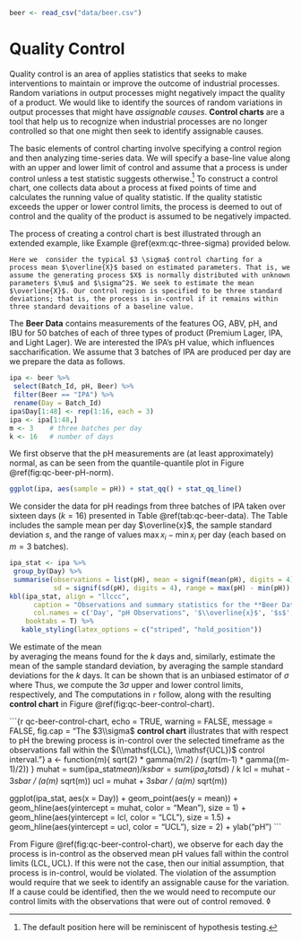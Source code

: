 ```r
beer <- read_csv("data/beer.csv")
```

# Quality Control {#quality-control}

Quality control is an area of applies statistics that seeks to make interventions to maintain or improve the outcome of industrial processes. Random variations in output processes might negatively impact the quality of a product. We would like to identify the sources of random variations in output processes that might have *assignable causes*. **Control charts** are a tool that help us to recognize when industrial processes are no longer controlled so that one might then seek to identify assignable causes. 

The basic elements of control charting involve specifying a control region and then analyzing time-series data. We will specify a base-line value along with an upper and lower limit of control and assume that a process is under control unless a test statistic suggests otherwise.^[The default position here will be reminiscent of hypothesis testing.] To construct a control chart, one collects data about a process at fixed points of time and calculates the running value of quality statistic. If the quality statistic exceeds the upper or lower control limits, the process is deemed to out of control and the quality of the product is assumed to be negatively impacted. 

The process of creating a control chart is best illustrated through an extended example, like Example \@ref(exm:qc-three-sigma) provided below. 

```example
Here we  consider the typical $3 \sigma$ control charting for a process mean $\overline{X}$ based on estimated parameters. That is, we assume the generating process $X$ is normally distributed with unknown parameters $\mu$ and $\sigma^2$. We seek to estimate the mean $\overline{X}$. Our control region is specified to be three standard deviations; that is, the process is in-control if it remains within three standard devaitions of a baseline value.
```

The **Beer Data** contains measurements of the features OG, ABV, pH, and IBU for $50$ batches of each of three types of product (Premium Lager, IPA, and Light Lager). We are interested the IPA's pH value, which influences saccharification. We assume that 3 batches of IPA are produced per day are we prepare the data as follows.

```r
ipa <- beer %>% 
 select(Batch_Id, pH, Beer) %>% 
 filter(Beer == "IPA") %>% 
 rename(Day = Batch_Id)
ipa$Day[1:48] <- rep(1:16, each = 3)
ipa <- ipa[1:48,]
m <- 3    # three batches per day
k <- 16   # number of days
```   

We first observe that the pH measurements are (at least approximately) normal, as can be seen from the quantile-quantile plot in Figure \@ref(fig:qc-beer-pH-norm).   

```r
ggplot(ipa, aes(sample = pH)) + stat_qq() + stat_qq_line()
```

We consider the data for pH readings from three batches of IPA taken over sixteen days ($k = 16$) presented in Table \@ref(tab:qc-beer-data). The Table includes the sample mean per day $\overline{x}$, the sample standard deviation $s$, and the range of values $\max{x_i} - \min{x_i}$ per day (each based on $m=3$ batches).   

```r
ipa_stat <- ipa %>% 
 group_by(Day) %>% 
 summarise(observations = list(pH), mean = signif(mean(pH), digits = 4), 
           sd = signif(sd(pH), digits = 4), range = max(pH) - min(pH))
kbl(ipa_stat, align = "llccc", 
      caption = "Observations and summary statistics for the **Beer Data**.",
      col.names = c('Day', "pH Observations", '$\\overline{x}$', '$s$', 'Range'), 
    booktabs = T) %>%
   kable_styling(latex_options = c("striped", "hold_position"))
```   

We estimate of the mean  
\begin{equation*}
 \widehat{\mu} = \frac{1}{k} \sum_{i=1}^k \overline{x}_i \,,
\end{equation*}
by averaging the means found for the $k$ days and, similarly, estimate the mean of the sample standard deviation,
\begin{equation*}
 \overline{s} = \frac{1}{k} \sum_{i=1}^k s_i\,,
\end{equation*}
by averaging the sample standard deviations for the $k$ days. It can be shown that 
\begin{equation*}
 \widehat{\sigma} = \frac{\overline{S}}{a_m} 
\end{equation*}
is an unbiased estimator of $\sigma$ where
\begin{equation*}
a_m = \frac{\sqrt{2} \Gamma(m/2)}{\sqrt{m-1}\Gamma\left((n-1)/2\right)}\,.
\end{equation*}
Thus, we compute the $3\sigma$ upper and lower control limits, respectively,
\begin{equation*}
 \mathsf{UCL} = \widehat{\mu} + 3 \frac{\overline{s}}{a_m \sqrt{m}}
\end{equation*}
and 
\begin{equation*}
 \mathsf{LCL} = \widehat{\mu} - 3 \frac{\overline{s}}{a_m \sqrt{m}} \,.
\end{equation*}
The computations in `r` follow, along with the resulting **control chart** in Figure \@ref(fig:qc-beer-control-chart).   

```{r qc-beer-control-chart, echo = TRUE, warning = FALSE, message = FALSE, fig.cap = "The $3\\sigma$ **control chart** illustrates that with respect to pH the brewing process is in-control over the selected timeframe as the observations fall within the $(\\mathsf{LCL}, \\mathsf{UCL})$ control interval."}
a <- function(m){ sqrt(2) * gamma(m/2) / (sqrt(m-1) * gamma((m-1)/2)) }
muhat = sum(ipa_stat$mean) / k
sbar = sum(ipa_stat$sd) / k
lcl = muhat - 3*sbar / (a(m) * sqrt(m))
ucl = muhat + 3*sbar / (a(m) * sqrt(m))

ggplot(ipa_stat, aes(x = Day)) + geom_point(aes(y = mean)) + 
 geom_hline(aes(yintercept = muhat, color = "Mean"), size = 1) + 
 geom_hline(aes(yintercept = lcl, color = "LCL"), size = 1.5) + 
 geom_hline(aes(yintercept = ucl, color = "UCL"), size = 2) + ylab("pH")
```   

From Figure \@ref(fig:qc-beer-control-chart), we observe for each day the process is in-control as the observed mean pH values fall within the control limits $(\mathsf{LCL}, \mathsf{UCL})$. If this were not the case, then our initial assumption, that process is in-control, would be violated. The violation of the assumption would require that we seek to identify an assignable cause for the variation. If a cause could be identified, then the we would need to recompute our control limits with the observations that were out of control removed. $\lozenge$
